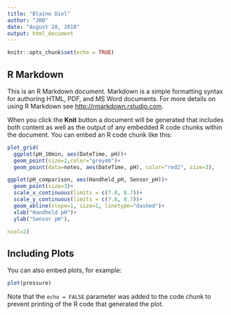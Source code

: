 ```yaml
---
title: "Blaine Diel"
author: "JRB"
date: "August 28, 2018"
output: html_document
---
```


```r
knitr::opts_chunk$set(echo = TRUE)
```

## R Markdown

This is an R Markdown document. Markdown is a simple formatting syntax for authoring HTML, PDF, and MS Word documents. For more details on using R Markdown see <http://rmarkdown.rstudio.com>.

When you click the **Knit** button a document will be generated that includes both content as well as the output of any embedded R code chunks within the document. You can embed an R code chunk like this:

```r
plot_grid(
  ggplot(pH_10min, aes(DateTime, pH))+
  geom_point(size=2,color="grey40")+
  geom_point(data=notes, aes(DateTime, pH), color="red2", size=3),

ggplot(pH_comparison, aes(Handheld_pH, Sensor_pH))+
  geom_point(size=3)+
  scale_x_continuous(limits = c(7.8, 8.7))+
  scale_y_continuous(limits = c(7.8, 8.7))+
  geom_abline(slope=1, size=1, linetype="dashed")+
  xlab("Handheld pH")+
  ylab("Sensor pH"),

ncol=2)
```

## Including Plots

You can also embed plots, for example:

```r
plot(pressure)
```

Note that the `echo = FALSE` parameter was added to the code chunk to prevent printing of the R code that generated the plot.
